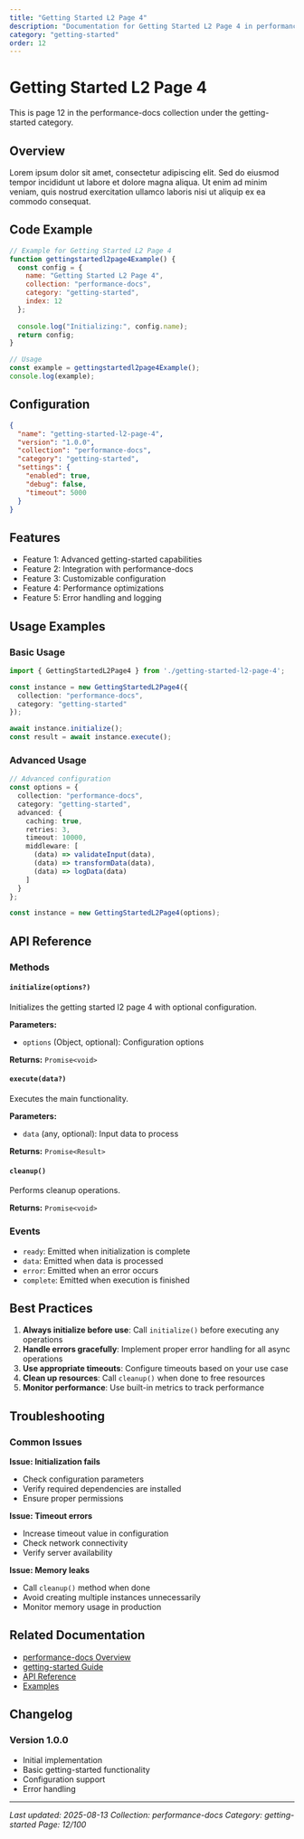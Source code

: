 ```yaml
---
title: "Getting Started L2 Page 4"
description: "Documentation for Getting Started L2 Page 4 in performance-docs"
category: "getting-started"
order: 12
---
```


# Getting Started L2 Page 4

This is page 12 in the performance-docs collection under the getting-started category.

## Overview

Lorem ipsum dolor sit amet, consectetur adipiscing elit. Sed do eiusmod tempor incididunt ut labore et dolore magna aliqua. Ut enim ad minim veniam, quis nostrud exercitation ullamco laboris nisi ut aliquip ex ea commodo consequat.

## Code Example

```javascript
// Example for Getting Started L2 Page 4
function gettingstartedl2page4Example() {
  const config = {
    name: "Getting Started L2 Page 4",
    collection: "performance-docs",
    category: "getting-started",
    index: 12
  };
  
  console.log("Initializing:", config.name);
  return config;
}

// Usage
const example = gettingstartedl2page4Example();
console.log(example);
```

## Configuration

```json
{
  "name": "getting-started-l2-page-4",
  "version": "1.0.0",
  "collection": "performance-docs",
  "category": "getting-started",
  "settings": {
    "enabled": true,
    "debug": false,
    "timeout": 5000
  }
}
```

## Features

  - Feature 1: Advanced getting-started capabilities
  - Feature 2: Integration with performance-docs
  - Feature 3: Customizable configuration
  - Feature 4: Performance optimizations
  - Feature 5: Error handling and logging

## Usage Examples

### Basic Usage

```typescript
import { GettingStartedL2Page4 } from './getting-started-l2-page-4';

const instance = new GettingStartedL2Page4({
  collection: "performance-docs",
  category: "getting-started"
});

await instance.initialize();
const result = await instance.execute();
```

### Advanced Usage

```typescript
// Advanced configuration
const options = {
  collection: "performance-docs",
  category: "getting-started",
  advanced: {
    caching: true,
    retries: 3,
    timeout: 10000,
    middleware: [
      (data) => validateInput(data),
      (data) => transformData(data),
      (data) => logData(data)
    ]
  }
};

const instance = new GettingStartedL2Page4(options);
```

## API Reference

### Methods

#### `initialize(options?)`

Initializes the getting started l2 page 4 with optional configuration.

**Parameters:**
- `options` (Object, optional): Configuration options

**Returns:** `Promise<void>`

#### `execute(data?)`

Executes the main functionality.

**Parameters:**
- `data` (any, optional): Input data to process

**Returns:** `Promise<Result>`

#### `cleanup()`

Performs cleanup operations.

**Returns:** `Promise<void>`

### Events

- `ready`: Emitted when initialization is complete
- `data`: Emitted when data is processed
- `error`: Emitted when an error occurs
- `complete`: Emitted when execution is finished

## Best Practices

1. **Always initialize before use**: Call `initialize()` before executing any operations
2. **Handle errors gracefully**: Implement proper error handling for all async operations
3. **Use appropriate timeouts**: Configure timeouts based on your use case
4. **Clean up resources**: Call `cleanup()` when done to free resources
5. **Monitor performance**: Use built-in metrics to track performance

## Troubleshooting

### Common Issues

**Issue: Initialization fails**
- Check configuration parameters
- Verify required dependencies are installed
- Ensure proper permissions

**Issue: Timeout errors**
- Increase timeout value in configuration
- Check network connectivity
- Verify server availability

**Issue: Memory leaks**
- Call `cleanup()` method when done
- Avoid creating multiple instances unnecessarily
- Monitor memory usage in production

## Related Documentation

- [performance-docs Overview](../index)
- [getting-started Guide](../getting-started/index)
- [API Reference](../api/index)
- [Examples](../examples/index)

## Changelog

### Version 1.0.0
- Initial implementation
- Basic getting-started functionality
- Configuration support
- Error handling

---

*Last updated: 2025-08-13*
*Collection: performance-docs*
*Category: getting-started*
*Page: 12/100*
